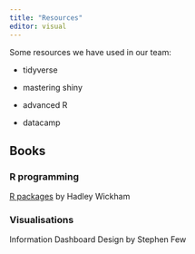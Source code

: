 ```yaml
---
title: "Resources"
editor: visual
---
```


Some resources we have used in our team:

-   tidyverse

-   mastering shiny

-   advanced R

-   datacamp

## Books

### R programming

[R packages](https://r-pkgs.org/) by Hadley Wickham

### Visualisations

Information Dashboard Design by Stephen Few
